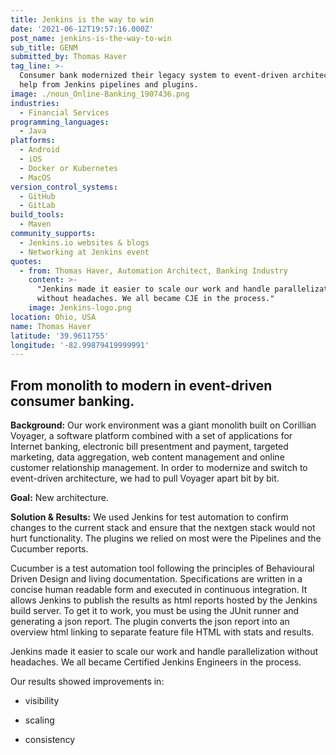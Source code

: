 ```yaml
---
title: Jenkins is the way to win
date: '2021-06-12T19:57:16.000Z'
post_name: jenkins-is-the-way-to-win
sub_title: GENM
submitted_by: Thomas Haver
tag_line: >-
  Consumer bank modernized their legacy system to event-driven architecture with
  help from Jenkins pipelines and plugins.
image: ./noun_Online-Banking_1907436.png
industries:
  - Financial Services
programming_languages:
  - Java
platforms:
  - Android
  - iOS
  - Docker or Kubernetes
  - MacOS
version_control_systems:
  - GitHub
  - GitLab
build_tools:
  - Maven
community_supports:
  - Jenkins.io websites & blogs
  - Networking at Jenkins event
quotes:
  - from: Thomas Haver, Automation Architect, Banking Industry
    content: >-
      "Jenkins made it easier to scale our work and handle parallelization
      without headaches. We all became CJE in the process."
    image: Jenkins-logo.png
location: Ohio, USA
name: Thomas Haver
latitude: '39.9611755'
longitude: '-82.99879419999991'
---
```

## From monolith to modern in event-driven consumer banking.

**Background:** Our work environment was a giant monolith built on Corillian Voyager, a software platform combined with a set of applications for Internet banking, electronic bill presentment and payment, targeted marketing, data aggregation, web content management and online customer relationship management. In order to modernize and switch to event-driven architecture, we had to pull Voyager apart bit by bit.

**Goal:** New architecture.

<Testimonal idx="0" />

**Solution & Results:** We used Jenkins for test automation to confirm changes to the current stack and ensure that the nextgen stack would not hurt functionality. The plugins we relied on most were the Pipelines and the Cucumber reports.

Cucumber is a test automation tool following the principles of Behavioural Driven Design and living documentation. Specifications are written in a concise human readable form and executed in continuous integration. It allows Jenkins to publish the results as html reports hosted by the Jenkins build server. To get it to work, you must be using the JUnit runner and generating a json report. The plugin converts the json report into an overview html linking to separate feature file HTML with stats and results.

Jenkins made it easier to scale our work and handle parallelization without headaches. We all became Certified Jenkins Engineers in the process.

Our results showed improvements in:

-   visibility

-   scaling

-   consistency
